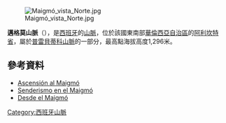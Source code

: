 [[Image:Maigmó_vista_Norte.jpg|right]]

{{coord|38|30|07|N|0|37|52|W|display=title}}

'''邁格莫山脈'''（{{lang-es|Sierra del Maigmó}}），是[[西班牙|西班牙]]的[[山脈|山脈]]，位於該國東南部[[華倫西亞自治區|華倫西亞自治區]]的[[阿利坎特省|阿利坎特省]]，屬於[[普雷貝蒂科山脈|普雷貝蒂科山脈]]的一部分，最高點海拔高度1,296米。

==參考資料==
*[https://web.archive.org/web/20140818215845/http://www.marblenet.es/csf/muntanya/vallsdelvinalopo/maigmo/index.html Ascensión al Maigmó]
*[http://www.linkalicante.com/senderismo-en-el-maigm-planises-guixop/ Senderismo en el Maigmó] {{Wayback|url=http://www.linkalicante.com/senderismo-en-el-maigm-planises-guixop/ |date=20201128015036 }}
*[http://www.flickr.com/photos/vcorbi/4739175739/ Desde el Maigmó] {{Wayback|url=http://www.flickr.com/photos/vcorbi/4739175739/ |date=20140715032011 }}

{{Spain-geo-stub}}
[[Category:西班牙山脈|Category:西班牙山脈]]